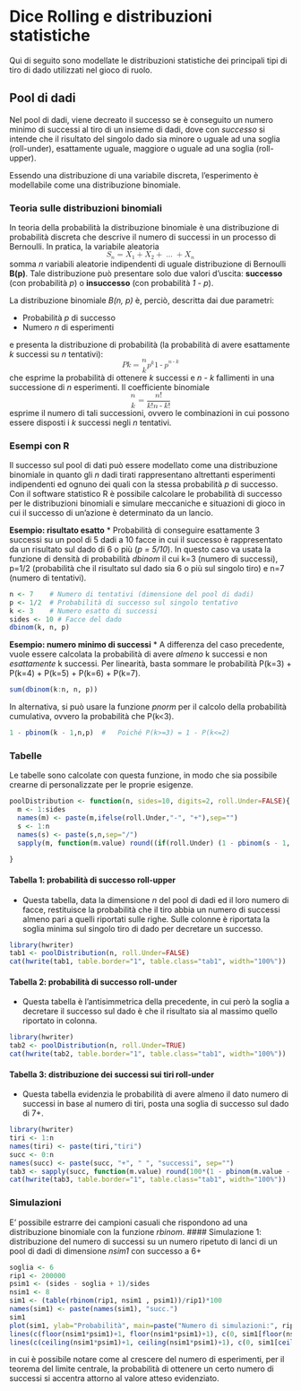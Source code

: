 Dice Rolling e distribuzioni statistiche
=========================================
Qui di seguito sono modellate le distribuzioni statistiche dei principali tipi di tiro di dado utilizzati nel gioco di ruolo.

Pool di dadi
------------
Nel pool di dadi, viene decreato il successo se è conseguito un numero minimo di successi al tiro di un insieme di dadi, dove con _successo_ si intende che il risultato del singolo dado sia minore o uguale ad una soglia (roll-under), esattamente uguale, maggiore o uguale ad una soglia (roll-upper).

Essendo una distribuzione di una variabile discreta, l'esperimento è modellabile come una distribuzione binomiale.

### Teoria sulle distribuzioni binomiali
In teoria della probabilità la distribuzione binomiale è una distribuzione di probabilità discreta che descrive il numero di successi in un processo di Bernoulli. In pratica, la variabile aleatoria
<math display="block" xmlns="http://www.w3.org/1998/Math/MathML">
<mrow>
  <msub>
          <mi>S</mi>
        <mi>n</mi>
  </msub>
  <mo>=</mo>
  <msub>
          <mi>X</mi>
        <mn>1</mn>
  </msub>
  <mo>+</mo>
  <msub>
          <mi>X</mi>
        <mn>2</mn>
  </msub>
  <mo>+</mo>
  <mo>&hellip;</mo>
  <mo>+</mo>
  <msub>
          <mi>X</mi>
        <mi>n</mi>
  </msub>
</mrow>
</math>
somma _n_ variabili aleatorie indipendenti di uguale distribuzione di Bernoulli **B(p)**. Tale distribuzione può presentare solo due valori d'uscita: **successo** (con probabilità _p_) o **insuccesso** (con probabilità _1 - p_).

La distribuzione binomiale _B(n, p)_ è, perciò, descritta dai due parametri:

* Probabilità _p_ di successo
* Numero _n_ di esperimenti

e presenta la distribuzione di probabilità (la probabilità di avere esattamente _k_ successi su _n_ tentativi):
<math display="block">
<mrow>
  <mi>P</mi><mo>&ApplyFunction;</mo>
  <mfenced open="(" close=")" separators=",">
    <mrow>
      <mi>k</mi>
    </mrow>
  </mfenced>
  <mo>=</mo>
  <mfenced open="(" close=")" separators=",">
    <mrow>
      <mfrac linethickness="0">
        <mrow>
          <mi>n</mi>
        </mrow>
        <mrow>
          <mi>k</mi>
        </mrow>
      </mfrac>
    </mrow>
  </mfenced>
  <msup>
          <mi>p</mi>
        <mi>k</mi>
  </msup>
  <msup>
        <mrow>
          <mfenced open="(" close=")" separators=",">
            <mrow>
              <mn>1</mn>
              <mo>-</mo>
              <mi>p</mi>
            </mrow>
          </mfenced>
        </mrow>
      <mrow>
        <mi>n</mi>
        <mo>-</mo>
        <mi>k</mi>
      </mrow>
  </msup>
</mrow>
</math>
che esprime la probabilità di ottenere _k_ successi e _n - k_ fallimenti in una successione di _n_ esperimenti. Il coefficiente binomiale
<math display="block">
<mrow>
  <mfenced open="(" close=")" separators=",">
    <mrow>
      <mfrac linethickness="0">
        <mrow>
          <mi>n</mi>
        </mrow>
        <mrow>
          <mi>k</mi>
        </mrow>
      </mfrac>
    </mrow>
  </mfenced>
  <mo>=</mo>
  <mfrac>
    <mrow>
      <mi>n</mi>
      <mo>!</mo>
    </mrow>
    <mrow>
      <mi>k</mi>
      <mo>!</mo>
      <mfenced open="(" close=")" separators=",">
        <mrow>
          <mi>n</mi>
          <mo>-</mo>
          <mi>k</mi>
        </mrow>
      </mfenced>
      <mo>!</mo>
    </mrow>
  </mfrac>
</mrow>
</math>
esprime il numero di tali successioni, ovvero le combinazioni in cui possono essere disposti i _k_ successi negli _n_ tentativi.

### Esempi con R
Il successo sul pool di dati può essere modellato come una distribuzione binomiale in quanto gli _n_ dadi tirati rappresentano altrettanti esperimenti indipendenti ed ognuno dei quali con la stessa probabilità _p_ di successo.
Con il software statistico R è possibile calcolare le probabilità di successo per le distribuzioni binomiali e simulare meccaniche e situazioni di gioco in cui il successo di un'azione è determinato da un lancio.

**Esempio: risultato esatto**
* Probabilità di conseguire esattamente 3 successi su un pool di 5 dadi a 10 facce in cui il successo è rappresentato da un risultato sul dado di 6 o più (_p = 5/10_).
In questo caso va usata la funzione di densità di probabilità *dbinom* il cui k=3 (numero di successi), p=1/2 (probabilità che il risultato sul dado sia 6 o più sul singolo tiro) e n=7 (numero di tentativi). 
```r
n <- 7    # Numero di tentativi (dimensione del pool di dadi)
p <- 1/2  # Probabilità di successo sul singolo tentativo
k <- 3    # Numero esatto di successi
sides <- 10 # Facce del dado
dbinom(k, n, p)  
```
**Esempio: numero minimo di successi**
* A differenza del caso precedente, vuole essere calcolata la probabilità di avere _almeno_ k successi e non _esattamente_ k successi. Per linearità, basta sommare le probabilità P(k=3) + P(k=4) + P(k=5) + P(k=6) + P(k=7).
```r
sum(dbinom(k:n, n, p))
```
In alternativa, si può usare la funzione _pnorm_ per il calcolo della probabilità cumulativa, ovvero la probabilità che P(k<3).
```r
1 - pbinom(k - 1,n,p)  #   Poiché P(k>=3) = 1 - P(k<=2)
```
### Tabelle
Le tabelle sono calcolate con questa funzione, in modo che sia possibile crearne di personalizzate per le proprie esigenze.
```r
poolDistribution <- function(n, sides=10, digits=2, roll.Under=FALSE){
  m <- 1:sides
  names(m) <- paste(m,ifelse(roll.Under,"-", "+"),sep="")
  s <- 1:n
  names(s) <- paste(s,n,sep="/")
  sapply(m, function(m.value) round((if(roll.Under) (1 - pbinom(s - 1, n, (m.value)/sides))*100 else (1 - pbinom(s - 1, n, (sides - m.value + 1)/sides))*100), digits=digits))    
  
}

```
#### Tabella 1: probabilità di successo roll-upper
* Questa tabella, data la dimensione _n_ del pool di dadi ed il loro numero di facce, restituisce la probabilità che il tiro abbia un numero di successi almeno pari a quelli riportati sulle righe. Sulle colonne è riportata la soglia minima sul singolo tiro di dado per decretare un successo.

```r
library(hwriter)
tab1 <- poolDistribution(n, roll.Under=FALSE)
cat(hwrite(tab1, table.border="1", table.class="tab1", width="100%"))
```
#### Tabella 2: probabilità di successo roll-under
* Questa tabella è l'antisimmetrica della precedente, in cui però la soglia a decretare il successo sul dado è che il risultato sia al massimo quello riportato in colonna.

```r
library(hwriter)
tab2 <- poolDistribution(n, roll.Under=TRUE)
cat(hwrite(tab2, table.border="1", table.class="tab1", width="100%"))
```
#### Tabella 3: distribuzione dei successi sui tiri roll-under
* Questa tabella evidenzia le probabilità di avere almeno il dato numero di successi in base al numero di tiri, posta una soglia di successo sul dado di 7+.
```r
library(hwriter)
tiri <- 1:n
names(tiri) <- paste(tiri,"tiri")
succ <- 0:n
names(succ) <- paste(succ, "+", " ", "successi", sep="")
tab3 <- sapply(succ, function(m.value) round(100*(1 - pbinom(m.value - 1, tiri, 4/10)), digits=2))
cat(hwrite(tab3, table.border="1", table.class="tab1", width="100%"))
```
### Simulazioni
E' possibile estrarre dei campioni casuali che rispondono ad una distribuzione binomiale con la funzione _rbinom_.
#### Simulazione 1: distribuzione del numero di successi su un numero ripetuto di lanci di un pool di dadi di dimensione _nsim1_ con successo a 6+
```r
soglia <- 6
rip1 <- 200000
psim1 <- (sides - soglia + 1)/sides
nsim1 <- 8
sim1 <- (table(rbinom(rip1, nsim1 , psim1))/rip1)*100
names(sim1) <- paste(names(sim1), "succ.")
sim1  
plot(sim1, ylab="Probabilità", main=paste("Numero di simulazioni:", rip1))
lines(c(floor(nsim1*psim1)+1, floor(nsim1*psim1)+1), c(0, sim1[floor(nsim1*psim1)+1]) , lwd=2,col="red")
lines(c(ceiling(nsim1*psim1)+1, ceiling(nsim1*psim1)+1), c(0, sim1[ceiling(nsim1*psim1)+1]) , lwd=2,col="red")

```

in cui è possibile notare come al crescere del numero di esperimenti, per il teorema del limite centrale, la probabilità di ottenere un certo numero di successi si accentra attorno al valore atteso evidenziato.